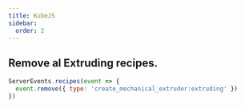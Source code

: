 ```yaml
---
title: KubeJS
sidebar:
  order: 2
---
```


## Remove al Extruding recipes.
```js
ServerEvents.recipes(event => {
  event.remove({ type: 'create_mechanical_extruder:extruding' })
})
```